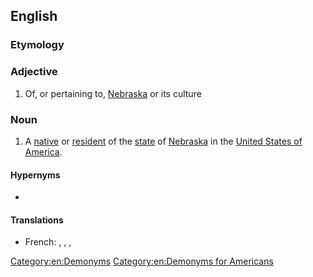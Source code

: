 ==English==

===Etymology===
{{suffix|en|Nebraska|an}}

===Adjective===
{{en-adj|-}}

# Of, or pertaining to, [[Nebraska]] or its culture

===Noun===
{{en-noun}}

# A [[native]] or [[resident]] of the [[state]] of [[Nebraska]] in the [[United States of America]].

====Hypernyms====
* {{l|en|American}}

====Translations====
{{trans-top}}
* French: {{t|fr|Nébraskain|m}}, {{t|fr|Nébraskaine|f}}, {{t|fr|Nébraskien|m}}, {{t|fr|Nébraskienne|f}}
{{trans-mid}}
{{trans-bottom}}

[[Category:en:Demonyms]]
[[Category:en:Demonyms for Americans]]
